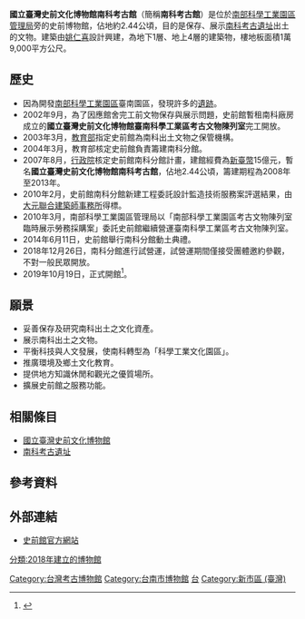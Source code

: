 {{中華民國政府部門基礎資訊
|部門名稱       = 國立臺灣史前文化博物館<br>南科考古館
|外文名稱       = Museum of Archaeology,<br><small>Tainan Branch of National Museum of Prehistory</small>
|外文語言       = 英語
|部門標誌       = ROC National Museum of Prehistory Seal.svg
|部門標誌名稱   = 國立臺灣史前文化博物館館徽
|代表圖像       = File:國立臺灣史前文化博物館南科分館.jpg
|代表圖像名稱   = 
|首長職銜       = 館長
|首長姓名       = [[王長華|王長華]]
|副首長職銜     = 副館長
|副首長姓名     = [[蔡志忍|蔡志忍]]
|任命者姓名     = [[中華民國文化部|文化部]]部長
|官員任期       = 無任期保障
|機關類型       = [[中華民國中央行政機關|中央三級行政機構]]
|所屬部門       = [[中華民國文化部|文化部]]
|員額           = 
|年度預算額     = 
|授權法源       = 
|成立日期       = 2019年10月
|前身機關       = 
|解散日期       = 
|後繼機關       = 
|內部單位       = 
|附屬機關       = 
|任務編組       = 
|地址           = 74147[[台南市|台南市]][[新市區_(台灣)|新市區]]南科三路10號
|電話           = +886 6 5050905
|網站           = [https://www.nmp.gov.tw/content_320.html www.nmp.gov.tw]
|備註           = 營業時間上午09：00至下午05：00
}}

'''國立臺灣史前文化博物館南科考古館'''（簡稱'''南科考古館'''）是位於[[南部科學工業園區管理局|南部科學工業園區管理局]]旁的史前博物館，佔地約2.44公頃，目的是保存、展示[[南科考古遺址|南科考古遺址]]出土的文物。建築由[[姚仁喜|姚仁喜]]設計興建，為地下1層、地上4層的建築物，樓地板面積1萬9,000平方公尺。

==歷史==
*因為開發[[南部科學工業園區|南部科學工業園區]]臺南園區，發現許多的[[南科考古遺址|遺跡]]。
*2002年9月，為了因應館舍完工前文物保存與展示問題，史前館暫租南科廠房成立的'''國立臺灣史前文化博物館臺南科學工業區考古文物陳列室'''完工開放。
*2003年3月，[[中華民國教育部|教育部]]指定史前館為南科出土文物之保管機構。
*2004年3月，教育部核定史前館負責籌建南科分館。
*2007年8月，[[行政院|行政院]]核定史前館南科分館計畫，建館經費為[[新臺幣|新臺幣]]15億元，暫名'''國立臺灣史前文化博物館南科考古館'''，佔地2.44公頃，籌建期程為2008年至2013年。
*2010年2月，史前館南科分館新建工程委託設計監造技術服務案評選結果，由[[大元聯合建築師事務所|大元聯合建築師事務所]]得標。
*2010年3月，南部科學工業園區管理局以「南部科學工業園區考古文物陳列室臨時展示勞務採購案」委託史前館繼續營運臺南科學工業區考古文物陳列室。 
*2014年6月11日，史前館舉行南科分館動土典禮。
*2018年12月26日，南科分館進行試營運，試營運期間僅接受團體邀約參觀，不對一般民眾開放。
*2019年10月19日，正式開館<ref name="聯合報">{{cite web | title=南科考古館開幕 遊客等太久開嗆 | website=聯合報 | date=2019-10-19 | url=https://udn.com/news/story/11322/4114504 | language=zh | access-date=2019-10-27 | archive-date=2019-10-27 | archive-url=https://web.archive.org/web/20191027045149/https://udn.com/news/story/11322/4114504 | dead-url=no }}</ref>。

== 願景 ==

* 妥善保存及研究南科出土之文化資產。
* 展示南科出土之文物。
* 平衡科技與人文發展，使南科轉型為「科學工業文化園區」。
* 推廣環境及鄉土文化教育。
* 提供地方知識休閒和觀光之優質場所。
* 擴展史前館之服務功能。

== 相關條目 ==
*[[國立臺灣史前文化博物館|國立臺灣史前文化博物館]]
*[[南科考古遺址|南科考古遺址]]

==參考資料==
{{Reflist|2}}

== 外部連結 ==
{{commons category|National Museum of Prehistory Southern Taiwan Science Park Branch}}
* {{zh-tw}}{{en}}{{ja}}[http://www.nmp.gov.tw 史前館官方網站]{{Wayback|url=http://www.nmp.gov.tw/ |date=20041130024748 }}

{{台灣博物館}}
{{中華民國文化部所屬展場館}}
[[Category:台灣考古博物館|Category:台灣考古博物館]]
[[Category:台南市博物館|Category:台南市博物館]]
[[Category:台灣國立博物館|台]]

[[Category:新市區_(臺灣)|Category:新市區 (臺灣)]]
[[分類:2018年建立的博物館|分類:2018年建立的博物館]]